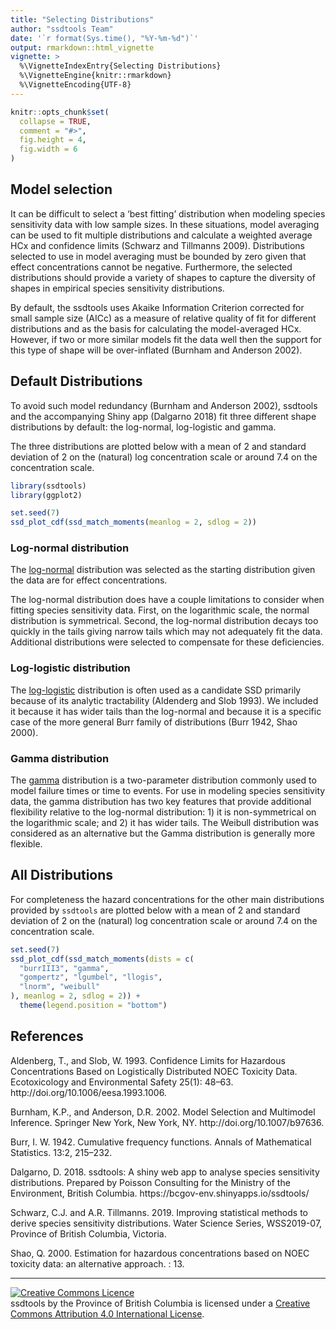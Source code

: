 ```yaml
---
title: "Selecting Distributions"
author: "ssdtools Team"
date: '`r format(Sys.time(), "%Y-%m-%d")`'
output: rmarkdown::html_vignette
vignette: >
  %\VignetteIndexEntry{Selecting Distributions}
  %\VignetteEngine{knitr::rmarkdown}
  %\VignetteEncoding{UTF-8}
---
```


```r
knitr::opts_chunk$set(
  collapse = TRUE,
  comment = "#>",
  fig.height = 4,
  fig.width = 6
)
```

## Model selection

It can be difficult to select a 'best fitting' distribution when modeling species sensitivity data with low sample sizes.
In these situations, model averaging can be used to fit multiple distributions and calculate a weighted average HCx and confidence limits (Schwarz and Tillmanns 2009).
Distributions selected to use in model averaging must be bounded by zero given that effect concentrations cannot be negative.
Furthermore, the selected distributions should provide a variety of shapes to capture the diversity of shapes in empirical species sensitivity distributions.

By default, the ssdtools uses Akaike Information Criterion corrected for small sample size (AICc) as a measure of relative quality of fit for different distributions and as the basis for calculating the model-averaged HCx.  
However, if two or more similar models fit the data well then the support for this type of shape will be over-inflated (Burnham and Anderson 2002).  

## Default Distributions

To avoid such model redundancy (Burnham and Anderson 2002), ssdtools and the accompanying Shiny app (Dalgarno 2018) fit three different shape distributions by default: the log-normal, log-logistic and gamma.

The three distributions are plotted below with a mean of 2 and standard deviation of 2 on the (natural) log concentration scale or around 7.4 on the concentration scale.
```r
library(ssdtools)
library(ggplot2)

set.seed(7)
ssd_plot_cdf(ssd_match_moments(meanlog = 2, sdlog = 2))
```

### Log-normal distribution

The [log-normal](https://en.wikipedia.org/wiki/Log-normal_distribution) distribution was selected as the starting distribution given the data are for effect concentrations.

The log-normal distribution does have a couple limitations to consider when fitting species sensitivity data.
First, on the logarithmic scale, the normal distribution is symmetrical.
Second, the log-normal distribution decays too quickly in the tails giving narrow tails which may not adequately fit the data.
Additional distributions were selected to compensate for these deficiencies.  

### Log-logistic distribution

The [log-logistic](https://en.wikipedia.org/wiki/Log-logistic_distribution) distribution is often used as a candidate SSD primarily because of its analytic tractability (Aldenderg and Slob 1993).
We included it because it has wider tails than the log-normal and because it is a specific case of the more general Burr family of distributions (Burr 1942, Shao 2000).

### Gamma distribution

The [gamma](https://en.wikipedia.org/wiki/Gamma_distribution) distribution is a two-parameter distribution commonly used to model failure times or time to events.
For use in modeling species sensitivity data, the gamma distribution has two key features that provide additional flexibility relative to the log-normal distribution: 1) it is non-symmetrical on the logarithmic scale; and 2) it has wider tails.
The Weibull distribution was considered as an alternative but the Gamma distribution is generally more flexible.  

## All Distributions

For completeness the hazard concentrations for the other main distributions provided by `ssdtools` are plotted below with a mean of 2 and standard deviation of 2 on the (natural) log concentration scale or around 7.4 on the concentration scale.
```r
set.seed(7)
ssd_plot_cdf(ssd_match_moments(dists = c(
  "burrIII3", "gamma",
  "gompertz", "lgumbel", "llogis",
  "lnorm", "weibull"
), meanlog = 2, sdlog = 2)) +
  theme(legend.position = "bottom")
```

## References

Aldenberg, T., and Slob, W. 1993. Confidence Limits for Hazardous Concentrations Based on Logistically Distributed NOEC Toxicity Data. Ecotoxicology and Environmental Safety 25(1): 48–63. http://doi.org/10.1006/eesa.1993.1006.

Burnham, K.P., and Anderson, D.R. 2002. Model Selection and Multimodel Inference. Springer New York, New York, NY.  http://doi.org/10.1007/b97636.

Burr, I. W. 1942. Cumulative frequency functions. Annals of Mathematical Statistics. 13:2, 215–232.

Dalgarno, D. 2018. ssdtools: A shiny web app to analyse species sensitivity distributions. Prepared by Poisson Consulting for the Ministry of the Environment, British Columbia. https://bcgov-env.shinyapps.io/ssdtools/

Schwarz, C.J. and A.R. Tillmanns. 2019.  Improving statistical methods to derive species sensitivity distributions.  Water Science Series, WSS2019-07, Province of British Columbia, Victoria.

Shao, Q. 2000. Estimation for hazardous concentrations based on NOEC toxicity data: an alternative approach. : 13.

-----

<a rel="license" href="http://creativecommons.org/licenses/by/4.0/"><img alt="Creative Commons Licence"
style="border-width:0" src="https://i.creativecommons.org/l/by/4.0/80x15.png" /></a><br /><span
xmlns:dct="http://purl.org/dc/terms/" property="dct:title">ssdtools</span> by <span
xmlns:cc="http://creativecommons.org/ns#" property="cc:attributionName">the Province of British Columbia
</span> is licensed under a <a rel="license" href="http://creativecommons.org/licenses/by/4.0/">
Creative Commons Attribution 4.0 International License</a>.
